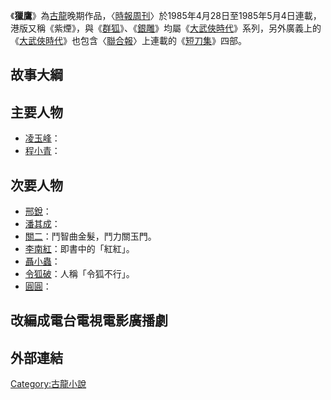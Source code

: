 《'''獵鷹'''》為[[古龍|古龍]]晚期作品，〈[[時報周刊|時報周刊]]〉於1985年4月28日至1985年5月4日連載，港版又稱《紫煙》，與《[[群狐|群狐]]》、《[[銀雕|銀雕]]》均屬《[[大武俠時代|大武俠時代]]》系列，另外廣義上的《[[大武俠時代|大武俠時代]]》也包含〈[[聯合報|聯合報]]〉上連載的《[[短刀集|短刀集]]》四部。
==故事大綱==

==主要人物==

*[[凌玉峰|凌玉峰]]：
*[[程小青|程小青]]：

==次要人物==
*[[邢銳|邢銳]]：
*[[潘其成|潘其成]]：
*[[關二|關二]]：鬥智曲金髮，鬥力關玉門。
*[[李南紅|李南紅]]：即書中的「紅紅」。
*[[聶小蟲|聶小蟲]]：
*[[令狐破|令狐破]]：人稱「令狐不行」。
*[[圓圓|圓圓]]：

==改編成電台電視電影廣播劇==
==外部連結==

{{lit-stub}}
{{古龍作品}}

[[Category:古龍小說|Category:古龍小說]]